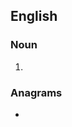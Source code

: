 ==English==

===Noun===
{{head|en|noun plural form}}

# {{plural of|masterwork|lang=en}}

===Anagrams===
* {{anagrams|en|stream-works|streamworks|workmasters|workstreams}}